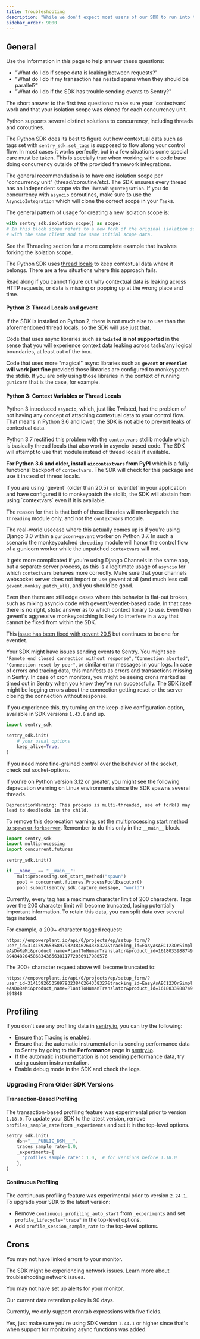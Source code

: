 ```yaml
---
title: Troubleshooting
description: "While we don't expect most users of our SDK to run into these issues, we document edge cases here."
sidebar_order: 9000
---
```


## General

Use the information in this page to help answer these questions:

- "What do I do if scope data is leaking between requests?"
- "What do I do if my transaction has nested spans when they should be parallel?"
- "What do I do if the SDK has trouble sending events to Sentry?"

<Expandable title="Addressing Concurrency Issues">
  The short answer to the first two questions: make sure your `contextvars` work and
  that your isolation scope was cloned for each concurrency unit.

  Python supports several distinct solutions to concurrency, including threads and
  coroutines.

  The Python SDK does its best to figure out how contextual data such as tags set
  with `sentry_sdk.set_tags` is supposed to flow along your control flow. In most
  cases it works perfectly, but in a few situations some special care must be
  taken. This is specially true when working with a code base doing concurrency
  outside of the provided framework integrations.

  The general recommendation is to have one isolation scope per "concurrency unit"
  (thread/coroutine/etc). The SDK ensures every thread has an independent scope via the `ThreadingIntegration`.
  If you do concurrency with `asyncio` coroutines, make sure to use the `AsyncioIntegration`
  which will clone the correct scope in your `Task`s.

  The general pattern of usage for creating a new isolation scope is:

  ```python
  with sentry_sdk.isolation_scope() as scope:
  # In this block scope refers to a new fork of the original isolation scope,
  # with the same client and the same initial scope data.
  ```

  See the <PlatformLink to="/integrations/default-integrations/#threading">Threading</PlatformLink> section
  for a more complete example that involves forking the isolation scope.
</Expandable>

<Expandable title="Context Variables vs Thread Locals">

  The Python SDK uses [thread locals](https://docs.python.org/3/library/threading.html#thread-local-data) to
  keep contextual data where it belongs. There are a few situations where this
  approach fails.

  Read along if you cannot figure out why contextual data is leaking across HTTP
  requests, or data is missing or popping up at the wrong place and time.

#### Python 2: Thread Locals and gevent

  If the SDK is installed on Python 2, there is not much else to use than the
  aforementioned thread locals, so the SDK will use just that.

  Code that uses async libraries such as **`twisted` is not supported** in the
  sense that you will experience context data leaking across tasks/any logical
  boundaries, at least out of the box.

  Code that uses more "magical" async libraries such as **`gevent` or `eventlet`
  will work just fine** provided those libraries are configured to monkeypatch
  the stdlib. If you are only using those libraries in the context of running
  `gunicorn` that is the case, for example.

#### Python 3: Context Variables or Thread Locals

  Python 3 introduced `asyncio`, which, just like Twisted, had the problem of not
  having any concept of attaching contextual data to your control flow. That
  means in Python 3.6 and lower, the SDK is not able to prevent leaks of
  contextual data.

  Python 3.7 rectified this problem with the `contextvars` stdlib module which is
  basically thread locals that also work in asyncio-based code. The SDK will
  attempt to use that module instead of thread locals if available.

  **For Python 3.6 and older, install `aiocontextvars` from PyPI** which is a
  fully-functional backport of `contextvars`. The SDK will check for this package
  and use it instead of thread locals.

</Expandable>

<Expandable title="Context Variables vs gevent/eventlet">
  If you are using `gevent` (older than 20.5) or `eventlet` in your application and
  have configured it to monkeypatch the stdlib, the SDK will abstain from using
  `contextvars` even if it is available.

  The reason for that is that both of those libraries will monkeypatch the
  `threading` module only, and not the `contextvars` module.

  The real-world usecase where this actually comes up is if you're using Django
  3.0 within a `gunicorn+gevent` worker on Python 3.7. In such a scenario the
  monkeypatched `threading` module will honor the control flow of a gunicorn
  worker while the unpatched `contextvars` will not.

  It gets more complicated if you're using Django Channels in the same app, but a
  separate server process, as this is a legitimate usage of `asyncio` for which
  `contextvars` behaves more correctly. Make sure that your channels websocket
  server does not import or use gevent at all (and much less call
  `gevent.monkey.patch_all`), and you should be good.

  Even then there are still edge cases where this behavior is flat-out broken,
  such as mixing asyncio code with gevent/eventlet-based code. In that case there
  is no right, _static_ answer as to which context library to use. Even then
  gevent's aggressive monkeypatching is likely to interfere in a way that cannot
  be fixed from within the SDK.

  This [issue has been fixed with gevent 20.5](https://github.com/gevent/gevent/issues/1407) but continues to be one for
  eventlet.
</Expandable>

<Expandable title="Network Issues">

Your SDK might have issues sending events to Sentry. You might see
`"Remote end closed connection without response"`, `"Connection aborted"`,
`"Connection reset by peer"`, or similar error messages in your logs.
In case of errors and tracing data, this manifests as errors and transactions
missing in Sentry. In case of cron monitors, you might be seeing crons
marked as timed out in Sentry when you know they've run successfully. The SDK
itself might be logging errors about the connection getting reset or the
server closing the connection without response.

If you experience this, try turning on the <PlatformLink to="/configuration/options/#keep-alive">keep-alive</PlatformLink> configuration option, available in SDK
versions `1.43.0` and up.

```python
import sentry_sdk

sentry_sdk.init(
    # your usual options
    keep_alive=True,
)
```

If you need more fine-grained control over the behavior of the socket, check out
<PlatformLink to="/configuration/options/#socket-options">socket-options</PlatformLink>.
</Expandable>

<Expandable title="Multiprocessing deprecation after Python 3.12">

If you're on Python version 3.12 or greater, you might see the following deprecation warning on Linux environments since the SDK spawns several threads.

```
DeprecationWarning: This process is multi-threaded, use of fork() may lead to deadlocks in the child.
```

To remove this deprecation warning, set the [multiprocessing start method to `spawn` or `forkserver`](https://docs.python.org/3.14/library/multiprocessing.html#contexts-and-start-methods).
Remember to do this only in the `__main__` block.

```python
import sentry_sdk
import multiprocessing
import concurrent.futures

sentry_sdk.init()

if __name__ == "__main__":
    multiprocessing.set_start_method("spawn")
    pool = concurrent.futures.ProcessPoolExecutor()
    pool.submit(sentry_sdk.capture_message, "world")
```
</Expandable>

<Expandable title="Why was my tag value truncated?">

  Currently, every tag has a maximum character limit of 200 characters. Tags over the 200 character limit will become truncated, losing potentially important information. To retain this data, you can split data over several tags instead.

  For example, a 200+ character tagged request:

  `https://empowerplant.io/api/0/projects/ep/setup_form/?user_id=314159265358979323846264338327&tracking_id=EasyAsABC123OrSimpleAsDoReMi&product_name=PlantToHumanTranslator&product_id=161803398874989484820458683436563811772030917980576`

  The 200+ character request above will become truncated to:

  `https://empowerplant.io/api/0/projects/ep/setup_form/?user_id=314159265358979323846264338327&tracking_id=EasyAsABC123OrSimpleAsDoReMi&product_name=PlantToHumanTranslator&product_id=1618033988749894848`

  <PlatformContent includePath="performance/control-data-truncation" />

</Expandable>


## Profiling

<Expandable title="Why am I not seeing any profiling data?">

If you don't see any profiling data in [sentry.io](https://sentry.io), you can try the following:

- Ensure that <PlatformLink to="/tracing/">Tracing is enabled</PlatformLink>.
- Ensure that the automatic instrumentation is sending performance data to Sentry by going to the **Performance** page in [sentry.io](https://sentry.io).
- If the automatic instrumentation is not sending performance data, try using <PlatformLink to="/tracing/instrumentation/custom-instrumentation">custom instrumentation</PlatformLink>.
- Enable <PlatformLink to="/configuration/options/#debug">debug mode</PlatformLink> in the SDK and check the logs.

### Upgrading From Older SDK Versions

#### Transaction-Based Profiling

The transaction-based profiling feature was experimental prior to version `1.18.0`. To update your SDK to the latest version, remove `profiles_sample_rate` from `_experiments` and set it in the top-level options.

```python
sentry_sdk.init(
    dsn="___PUBLIC_DSN___",
    traces_sample_rate=1.0,
    _experiments={
      "profiles_sample_rate": 1.0,  # for versions before 1.18.0
    },
)
```

#### Continuous Profiling

The continuous profiling feature was experimental prior to version `2.24.1`. To upgrade your SDK to the latest version:

- Remove `continuous_profiling_auto_start` from `_experiments` and set `profile_lifecycle="trace"` in the top-level options.
- Add `profile_session_sample_rate` to the top-level options.

</Expandable>


## Crons

<PlatformContent includePath="crons/troubleshooting" />

<Expandable title="Why aren't recurring job errors showing up on my monitor details page?">

  You may not have <PlatformLink to="/crons/#connecting-errors-to-cron-monitors">linked errors to your monitor</PlatformLink>.

</Expandable>

<Expandable title="Why are my monitors showing up as failed?">

  The SDK might be experiencing network issues. Learn more about <PlatformLink to="/troubleshooting/#network-issues">troubleshooting network issues</PlatformLink>.

</Expandable>

<Expandable title="Why am I not receiving alerts when my monitor fails?">

  You may not have <PlatformLink to="/crons/#alerts">set up alerts for your monitor</PlatformLink>.

</Expandable>

<Expandable title="What is the crons data retention policy for check-ins?">

  Our current data retention policy is 90 days.

</Expandable>

<Expandable title="Do you support a monitor schedule with a six-field crontab expression?">

  Currently, we only support crontab expressions with five fields.

</Expandable>

<Expandable title="Can I monitor async tasks as well?">

  Yes, just make sure you're using SDK version `1.44.1` or higher since that's when support for monitoring async functions was added.

</Expandable>
